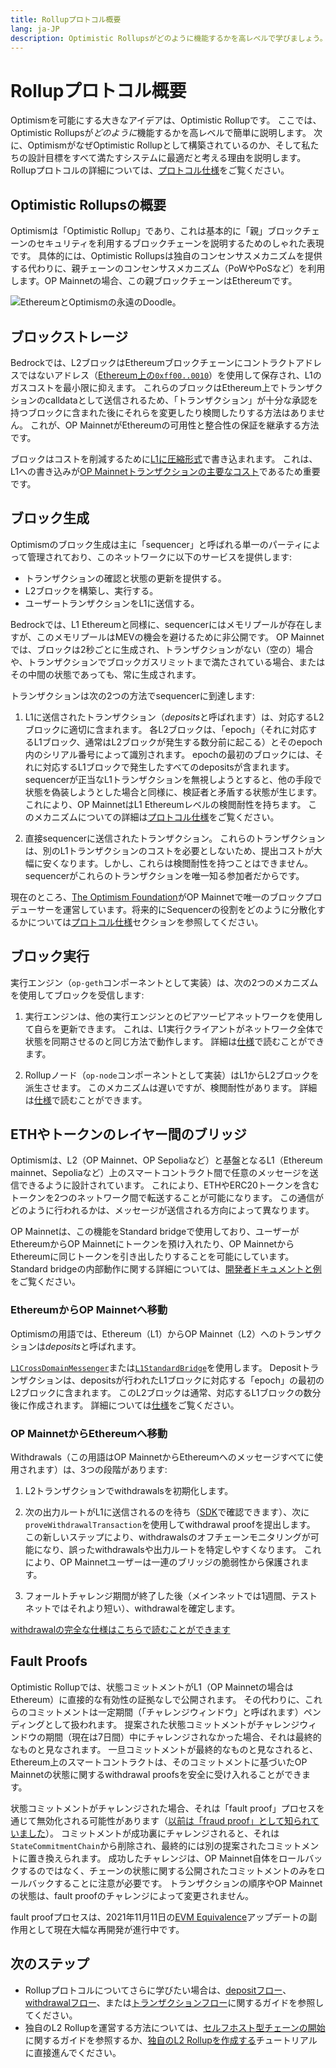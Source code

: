 ```yaml
---
title: Rollupプロトコル概要
lang: ja-JP
description: Optimistic Rollupsがどのように機能するかを高レベルで学びましょう。
---
```


# Rollupプロトコル概要

Optimismを可能にする大きなアイデアは、Optimistic Rollupです。
ここでは、Optimistic Rollupsが*どのように*機能するかを高レベルで簡単に説明します。
次に、OptimismがなぜOptimistic Rollupとして構築されているのか、そして私たちの設計目標をすべて満たすシステムに最適だと考える理由を説明します。
Rollupプロトコルの詳細については、[プロトコル仕様](https://specs.optimism.io/)をご覧ください。

## Optimistic Rollupsの概要

Optimismは「Optimistic Rollup」であり、これは基本的に「親」ブロックチェーンのセキュリティを利用するブロックチェーンを説明するためのしゃれた表現です。
具体的には、Optimistic Rollupsは独自のコンセンサスメカニズムを提供する代わりに、親チェーンのコンセンサスメカニズム（PoWやPoSなど）を利用します。OP Mainnetの場合、この親ブロックチェーンはEthereumです。

![EthereumとOptimismの永遠のDoodle。](/img/op-stack/protocol/ethereum-optimism-forever.png)

## ブロックストレージ

Bedrockでは、L2ブロックはEthereumブロックチェーンにコントラクトアドレスではないアドレス（[Ethereum上の`0xff00..0010`](https://etherscan.io/address/0xff00000000000000000000000000000000000010)）を使用して保存され、L1のガスコストを最小限に抑えます。
これらのブロックはEthereum上でトランザクションのcalldataとして送信されるため、「トランザクション」が十分な承認を持つブロックに含まれた後にそれらを変更したり検閲したりする方法はありません。
これが、OP MainnetがEthereumの可用性と整合性の保証を継承する方法です。

ブロックはコストを削減するために[L1に圧縮形式](https://specs.optimism.io/protocol/derivation.html#batch-submission-wire-format)で書き込まれます。
これは、L1への書き込みが[OP Mainnetトランザクションの主要なコスト](/stack/transactions/fees)であるため重要です。

## ブロック生成

Optimismのブロック生成は主に「sequencer」と呼ばれる単一のパーティによって管理されており、このネットワークに以下のサービスを提供します:

*   トランザクションの確認と状態の更新を提供する。
*   L2ブロックを構築し、実行する。
*   ユーザートランザクションをL1に送信する。

Bedrockでは、L1 Ethereumと同様に、sequencerにはメモリプールが存在しますが、このメモリプールはMEVの機会を避けるために非公開です。
OP Mainnetでは、ブロックは2秒ごとに生成され、トランザクションがない（空の）場合や、トランザクションでブロックガスリミットまで満たされている場合、またはその中間の状態であっても、常に生成されます。

トランザクションは次の2つの方法でsequencerに到達します:

1.  L1に送信されたトランザクション（*deposits*と呼ばれます）は、対応するL2ブロックに適切に含まれます。
    各L2ブロックは、「epoch」（それに対応するL1ブロック、通常はL2ブロックが発生する数分前に起こる）とそのepoch内のシリアル番号によって識別されます。
    epochの最初のブロックには、それに対応するL1ブロックで発生したすべてのdepositsが含まれます。
    sequencerが正当なL1トランザクションを無視しようとすると、他の手段で状態を偽装しようとした場合と同様に、検証者と矛盾する状態が生じます。
    これにより、OP MainnetはL1 Ethereumレベルの検閲耐性を持ちます。
    このメカニズムについての詳細は[プロトコル仕様](https://specs.optimism.io/protocol/derivation.html#deriving-the-transaction-list)をご覧ください。

2.  直接sequencerに送信されたトランザクション。
    これらのトランザクションは、別のL1トランザクションのコストを必要としないため、提出コストが大幅に安くなります。しかし、これらは検閲耐性を持つことはできません。sequencerがこれらのトランザクションを唯一知る参加者だからです。

現在のところ、[The Optimism Foundation](https://www.optimism.io/)がOP Mainnetで唯一のブロックプロデューサーを運営しています。将来的にSequencerの役割をどのように分散化するかについては[プロトコル仕様](overview)セクションを参照してください。

## ブロック実行

実行エンジン（`op-geth`コンポーネントとして実装）は、次の2つのメカニズムを使用してブロックを受信します:

1.  実行エンジンは、他の実行エンジンとのピアツーピアネットワークを使用して自らを更新できます。
    これは、L1実行クライアントがネットワーク全体で状態を同期させるのと同じ方法で動作します。
    詳細は[仕様](https://specs.optimism.io/protocol/exec-engine.html#happy-path-sync)で読むことができます。

2.  Rollupノード（`op-node`コンポーネントとして実装）はL1からL2ブロックを派生させます。
    このメカニズムは遅いですが、検閲耐性があります。
    詳細は[仕様](https://specs.optimism.io/protocol/exec-engine.html#worst-case-sync)で読むことができます。

## ETHやトークンのレイヤー間のブリッジ

Optimismは、L2（OP Mainnet、OP Sepoliaなど）と基盤となるL1（Ethereum mainnet、Sepoliaなど）上のスマートコントラクト間で任意のメッセージを送信できるように設計されています。
これにより、ETHやERC20トークンを含むトークンを2つのネットワーク間で転送することが可能になります。
この通信がどのように行われるかは、メッセージが送信される方向によって異なります。

OP Mainnetは、この機能をStandard bridgeで使用しており、ユーザーがEthereumからOP Mainnetにトークンを預け入れたり、OP MainnetからEthereumに同じトークンを引き出したりすることを可能にしています。
Standard bridgeの内部動作に関する詳細については、[開発者ドキュメントと例](/builders/app-developers/bridging/standard-bridge)をご覧ください。

### EthereumからOP Mainnetへ移動

Optimismの用語では、Ethereum（L1）からOP Mainnet（L2）へのトランザクションは*deposits*と呼ばれます。

[`L1CrossDomainMessenger`](https://github.com/ethereum-optimism/optimism/blob/v1.1.4/packages/contracts-bedrock/src/L1/L1CrossDomainMessenger.sol)または[`L1StandardBridge`](https://github.com/ethereum-optimism/optimism/blob/v1.1.4/packages/contracts-bedrock/src/L1/L1StandardBridge.sol)を使用します。
Depositトランザクションは、depositsが行われたL1ブロックに対応する「epoch」の最初のL2ブロックに含まれます。
このL2ブロックは通常、対応するL1ブロックの数分後に作成されます。
詳細については[仕様](https://specs.optimism.io/protocol/deposits.html)をご覧ください。

### OP MainnetからEthereumへ移動

Withdrawals（この用語はOP MainnetからEthereumへのメッセージすべてに使用されます）は、3つの段階があります:

1.  L2トランザクションでwithdrawalsを初期化します。

2.  次の出力ルートがL1に送信されるのを待ち（[SDK](https://sdk.optimism.io)で確認できます）、次に`proveWithdrawalTransaction`を使用してwithdrawal proofを提出します。
    この新しいステップにより、withdrawalsのオフチェーンモニタリングが可能になり、誤ったwithdrawalsや出力ルートを特定しやすくなります。
    これにより、OP Mainnetユーザーは一連のブリッジの脆弱性から保護されます。

3.  フォールトチャレンジ期間が終了した後（メインネットでは1週間、テストネットではそれより短い）、withdrawalを確定します。

[withdrawalの完全な仕様はこちらで読むことができます](https://specs.optimism.io/protocol/withdrawals.html)

## Fault Proofs

Optimistic Rollupでは、状態コミットメントがL1（OP Mainnetの場合はEthereum）に直接的な有効性の証拠なしで公開されます。
その代わりに、これらのコミットメントは一定期間（「チャレンジウィンドウ」と呼ばれます）ペンディングとして扱われます。
提案された状態コミットメントがチャレンジウィンドウの期間（現在は7日間）中にチャレンジされなかった場合、それは最終的なものと見なされます。
一旦コミットメントが最終的なものと見なされると、Ethereum上のスマートコントラクトは、そのコミットメントに基づいたOP Mainnetの状態に関するwithdrawal proofsを安全に受け入れることができます。

状態コミットメントがチャレンジされた場合、それは「fault proof」プロセスを通じて無効化される可能性があります（[以前は「fraud proof」として知られていました](https://specs.optimism.io/experimental/fault-proof/index.html)）。
コミットメントが成功裏にチャレンジされると、それは`StateCommitmentChain`から削除され、最終的には別の提案されたコミットメントに置き換えられます。
成功したチャレンジは、OP Mainnet自体をロールバックするのではなく、チェーンの状態に関する公開されたコミットメントのみをロールバックすることに注意が必要です。
トランザクションの順序やOP Mainnetの状態は、fault proofのチャレンジによって変更されません。

fault proofプロセスは、2021年11月11日の[EVM Equivalence](https://web.archive.org/web/20231127160757/https://medium.com/ethereum-optimism/introducing-evm-equivalence-5c2021deb306)アップデートの副作用として現在大幅な再開発が進行中です。

## 次のステップ

*   Rollupプロトコルについてさらに学びたい場合は、[depositフロー](deposit-flow)、[withdrawalフロー](withdrawal-flow)、または[トランザクションフロー](transaction-flow)に関するガイドを参照してください。
*   独自のL2 Rollupを運営する方法については、[セルフホスト型チェーンの開始](https://builders/chain-operators/self-hosted)に関するガイドを参照するか、[独自のL2 Rollupを作成する](https://builders/chain-operators/tutorials/create-l2-rollup)チュートリアルに直接進んでください。
